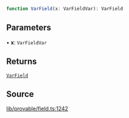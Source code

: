 ```ts
function VarField(x: VarFieldVar): VarField
```

## Parameters

• **x**: `VarFieldVar`

## Returns

[`VarField`](../type-aliases/VarField.mdx)

## Source

[lib/provable/field.ts:1242](https://github.com/o1-labs/o1js/blob/3b1b22555bd0099419efc0703dfdb8b2eb7c3e6f/src/lib/provable/field.ts#L1242)
